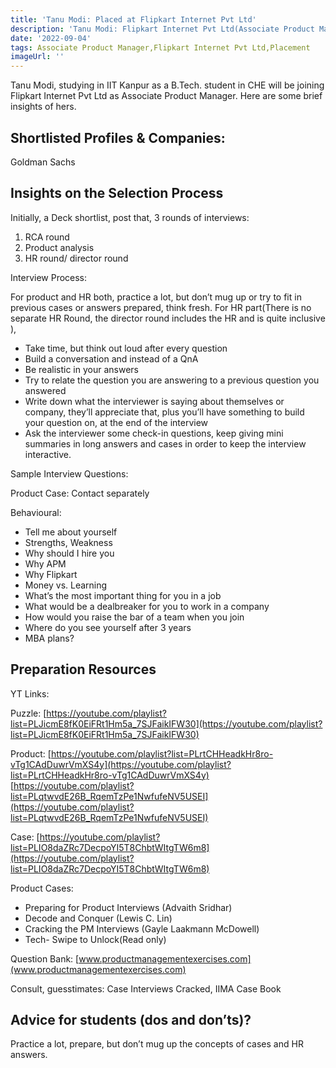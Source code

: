```yaml
---
title: 'Tanu Modi: Placed at Flipkart Internet Pvt Ltd'
description: 'Tanu Modi: Flipkart Internet Pvt Ltd(Associate Product Manager)'
date: '2022-09-04'
tags: Associate Product Manager,Flipkart Internet Pvt Ltd,Placement
imageUrl: ''
---
```


Tanu Modi, studying in IIT Kanpur as a B.Tech. student in CHE will be joining Flipkart Internet Pvt Ltd as Associate Product Manager. Here are some brief
insights of hers.

## Shortlisted Profiles & Companies:
Goldman Sachs

## Insights on the Selection Process
Initially, a Deck shortlist, post that, 3 rounds of interviews:
1.  RCA round
2.  Product analysis
3.  HR round/ director round

Interview Process:

For product and HR both, practice a lot, but don’t mug up or try to fit in previous cases or
answers prepared, think fresh.
For HR part(There is no separate HR Round, the director round includes the HR and is quite
inclusive ),
* Take time, but think out loud after every question
* Build a conversation and instead of a QnA
* Be realistic in your answers
* Try to relate the question you are answering to a previous question you answered
* Write down what the interviewer is saying about themselves or company, they’ll
appreciate that, plus you’ll have something to build your question on, at the end of the
interview
* Ask the interviewer some check-in questions, keep giving mini summaries in long
answers and cases in order to keep the interview interactive.

Sample Interview Questions:

Product Case: Contact separately

Behavioural:
* Tell me about yourself
* Strengths, Weakness
* Why should I hire you
* Why APM
* Why Flipkart
* Money vs. Learning
* What’s the most important thing for you in a job
* What would be a dealbreaker for you to work in a company
* How would you raise the bar of a team when you join
* Where do you see yourself after 3 years
* MBA plans?


##  Preparation Resources
YT Links:

Puzzle: [https://youtube.com/playlist?list=PLJicmE8fK0EiFRt1Hm5a_7SJFaikIFW30](https://youtube.com/playlist?list=PLJicmE8fK0EiFRt1Hm5a_7SJFaikIFW30)

Product:
[https://youtube.com/playlist?list=PLrtCHHeadkHr8ro-vTg1CAdDuwrVmXS4y](https://youtube.com/playlist?list=PLrtCHHeadkHr8ro-vTg1CAdDuwrVmXS4y)
[https://youtube.com/playlist?list=PLqtwvdE26B_RqemTzPe1NwfufeNV5USEI](https://youtube.com/playlist?list=PLqtwvdE26B_RqemTzPe1NwfufeNV5USEI)

Case: [https://youtube.com/playlist?list=PLIO8daZRc7DecpoYI5T8ChbtWItgTW6m8](https://youtube.com/playlist?list=PLIO8daZRc7DecpoYI5T8ChbtWItgTW6m8)

Product Cases:
* Preparing for Product Interviews (Advaith Sridhar)
* Decode and Conquer (Lewis C. Lin)
* Cracking the PM Interviews (Gayle Laakmann McDowell)
* Tech- Swipe to Unlock(Read only)

Question Bank: [www.productmanagementexercises.com](www.productmanagementexercises.com)

Consult, guesstimates: Case Interviews Cracked, IIMA Case Book

## Advice for students (dos and don’ts)? 
Practice a lot, prepare, but don’t mug up the concepts of cases and HR answers.

